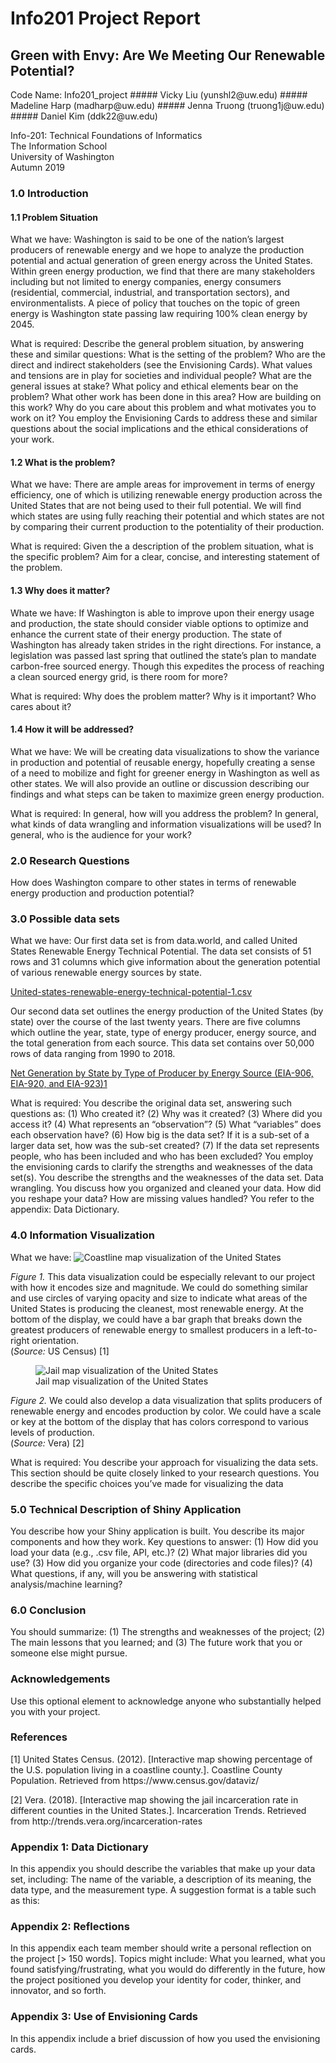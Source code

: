 # Info201 Project Report
## Green with Envy: Are We Meeting Our Renewable Potential?
Code Name: Info201_project
##### Vicky Liu (yunshl2@uw.edu)
##### Madeline Harp (madharp@uw.edu)
##### Jenna Truong (truong1j@uw.edu)
##### Daniel Kim (ddk22@uw.edu)

Info-201: Technical Foundations of Informatics\
The Information School\
University of Washington\
Autumn 2019


### 1.0 Introduction
#### 1.1 Problem Situation
What we have:
Washington is said to be one of the nation’s largest producers of renewable energy and we hope to analyze the production potential and actual generation of green energy across the United States. Within green energy production, we find that there are many stakeholders including but not limited to energy companies, energy consumers (residential, commercial, industrial, and transportation sectors), and environmentalists. A piece of policy that touches on the topic of green energy is Washington state passing law requiring 100% clean energy by 2045.

What is required:
Describe the general problem situation, by answering these and similar questions: What is the setting of the problem? Who are the direct and indirect stakeholders (see the Envisioning Cards). What values and tensions are in play for societies and individual people? What are the general issues at stake? What policy and ethical elements bear on the problem? What other work has been done in this area? How are building on this work? Why do you care about this problem and what motivates you to work on it?
You employ the Envisioning Cards to address these and similar questions about the social implications and the ethical considerations of your work.

#### 1.2 What is the problem?
What we have:
There are ample areas for improvement in terms of energy efficiency, one of which is utilizing renewable energy production across the United States that are not being used to their full potential. We will find which states are using fully reaching their potential and which states are not by comparing their current production to the potentiality of their production.  

What is required:
Given the a description of the problem situation, what is the specific problem? Aim for a clear, concise, and interesting statement of the problem.

#### 1.3 Why does it matter?
Whate we have:
If Washington is able to improve upon their energy usage and production, the state should consider viable options to optimize and enhance the current state of their energy production. The state of Washington has already taken strides in the right directions. For instance, a legislation was passed last spring that outlined the state’s plan to mandate carbon-free sourced energy. Though this expedites the process of reaching a clean sourced energy grid, is there room for more?

What is required:
Why does the problem matter? Why is it important? Who cares about it?

#### 1.4 How it will be addressed?
What we have:
We will be creating data visualizations to show the variance in production and potential of reusable energy, hopefully creating a sense of a need to mobilize and fight for greener energy in Washington as well as other states. We will also provide an outline or discussion describing our findings and what steps can be taken to maximize green energy production.

What is required:
In general, how will you address the problem? In general, what kinds of data wrangling and information visualizations will be used? In general, who is the audience for your work?

### 2.0 Research Questions
How does Washington compare to other states in terms of renewable energy production and production potential?

### 3.0 Possible data sets
What we have:
Our first data set is from data.world, and called United States Renewable Energy Technical Potential. The data set consists of 51 rows and 31 columns which give information about the generation potential of various renewable energy sources by state.

 [United-states-renewable-energy-technical-potential-1.csv](https://data.world/us-doe-gov/6a295b3b-31ff-440f-acef-f4f91760ff27/workspace/file?filename=united-states-renewable-energy-technical-potential-1.csv)

Our second data set outlines the energy production of the United States (by state) over the course of the last twenty years. There are five columns which outline the year, state, type of energy producer, energy source, and the total generation from each source. This data set contains over 50,000 rows of data ranging from 1990 to 2018.

[Net Generation by State by Type of Producer by Energy Source (EIA-906, EIA-920, and EIA-923)1](https://www.eia.gov/electricity/data/state/)


What is required:
You describe the original data set, answering such questions as: (1) Who created it? (2) Why was it created? (3) Where did you access it? (4) What represents an “observation”? (5) What “variables” does each observation have? (6) How big is the data set? If it is a sub-set of a larger data set, how was the sub-set created? (7) If the data set represents people, who has been included and who has been excluded?
You employ the envisioning cards to clarify the strengths and weaknesses of the data set(s).
You describe the strengths and the weaknesses of the data set.
Data wrangling. You discuss how you organized and cleaned your data. How did you reshape your data? How are missing values handled?
You refer to the appendix: Data Dictionary.

### 4.0 Information Visualization
What we have:
![Coastline map visualization of the United States](coastline.png)

*Figure 1.* This data visualization could be especially relevant to our project with how it encodes size and magnitude. We could do something similar and use circles of varying opacity and size to indicate what areas of the United States is producing the cleanest, most renewable energy. At the bottom of the display, we could have a bar graph that breaks down the greatest producers of renewable energy to smallest producers in a left-to-right orientation. \
(*Source:* US Census) [1]


![Jail map visualization of the United States](jail.png)

*Figure 2.* We could also develop a data visualization that splits producers of renewable energy and encodes production by color. We could have a scale or key at the bottom of the display that has colors correspond to various levels of production. \
(*Source:* Vera) [2]

What is required:
You describe your approach for visualizing the data sets. This section should be quite closely linked to your research questions. You describe the specific choices you’ve made for visualizing the data

### 5.0 Technical Description of Shiny Application
You describe how your Shiny application is built. You describe its major components and how they work. Key questions to answer: (1) How did you load your data (e.g., .csv file, API, etc.)? (2) What major libraries did you use? (3) How did you organize your code (directories and code files)? (4) What questions, if any, will you be answering with statistical analysis/machine learning?

### 6.0 Conclusion
You should summarize: (1) The strengths and weaknesses of the project; (2) The main lessons that you learned; and (3) The future work that you or someone else might pursue.

### Acknowledgements 
Use this optional element to acknowledge anyone who substantially helped you with your project.

### References
[1] United States Census. (2012). [Interactive map showing percentage of the U.S. population living in a coastline county.]. Coastline County Population. Retrieved from https://www.census.gov/dataviz/

[2] Vera. (2018). [Interactive map showing the jail incarceration rate in different counties in the United States.]. Incarceration Trends. Retrieved from http://trends.vera.org/incarceration-rates

### Appendix 1: Data Dictionary
In this appendix you should describe the variables that make up your data set, including: The name of the variable, a description of its meaning, the data type, and the measurement type. A suggestion format is a table such as this:

### Appendix 2: Reflections
In this appendix each team member should write a personal reflection on the project [> 150 words]. Topics might include: What you learned, what you found satisfying/frustrating, what you would do differently in the future, how the project positioned you develop your identity for coder, thinker, and innovator, and so forth.

### Appendix 3: Use of Envisioning Cards
In this appendix include a brief discussion of how you used the envisioning cards.
